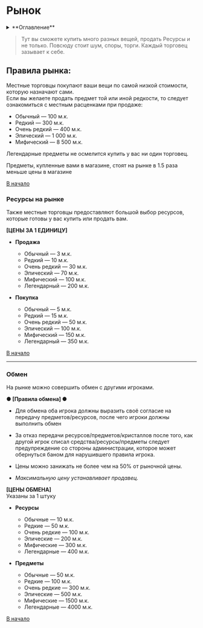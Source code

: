 # Рынок

<details>
    <summary> **Оглавление** </summary>

    %toc%
</details>

> Тут вы сможете купить много разных вещей, продать Ресурсы и не только. Повсюду стоит шум, споры, торги. Каждый торговец зазывает к себе.

## **Правила рынка:**

Местные торговцы покупают ваши вещи по самой низкой стоимости, которую назначают сами.  
Если вы желаете продать предмет той или иной редкости, то следует ознакомиться с местным расценками при продаже:

- Обычный — 100 м.к.
- Редкий — 300 м.к.
- Очень редкий — 400 м.к.
- Эпический — 1 000 м.к.
- Мифический — 8 500 м.к.

Легендарные предметы не осмелится купить у вас ни один торговец.

Предметы, купленные вами в магазине, стоят на рынке в 1.5 раза меньше цены в магазине

[В начало](#top)

### Ресурсы на рынке

Также местные торговцы предоставляют большой выбор ресурсов, которые готовы у вас купить или продать вам.

**[ЦЕНЫ ЗА 1 ЕДИНИЦУ]**

- **Продажа**
  - Обычный — 3 м.к.
  - Редкий — 10 м.к.
  - Очень редкий — 30 м.к.
  - Эпический — 70 м.к.
  - Мифический — 100 м.к.
  - Легендарный — 200 м.к.

- **Покупка**
  - Обычный — 5 м.к.
  - Редкий — 15 м.к.
  - Очень редкий — 50 м.к.
  - Эпический — 100 м.к.
  - Мифический — 150 м.к.
  - Легендарный — 350 м.к.

[В начало](#top)

---

### Обмен

На рынке можно совершить обмен с другими игроками.

**● [Правила обмена] ●**

- Для обмена оба игрока должны выразить своё согласие на передачу предметов/ресурсов, после чего игроки должны выполнить обмен

- За отказ передачи ресурсов/предметов/кристаллов после того, как другой игрок списал средства/ресурсы/предметы следует предупреждение со стороны администрации, которое может обернуться баном для нарушившего правила игрока.

- Цены можно занижать не более чем на 50% от рыночной цены.

- *Максимальную цену устанавливает продавец.*

**[ЦЕНЫ ОБМЕНА]**  
Указаны за 1 штуку

- **Ресурсы**
  - Обычные — 10 м.к.
  - Редкие — 50 м.к.
  - Очень редкие — 100 м.к.
  - Эпические — 200 м.к.
  - Мифические — 300 м.к.
  - Легендарные — 400 м.к.

- **Предметы**
  - Обычные — 50 м.к.
  - Редкие — 100 м.к.
  - Очень редкие — 300 м.к.
  - Эпические — 500 м.к.
  - Мифические — 1500 м.к.
  - Легендарные — 4000 м.к.

[В начало](#top)
